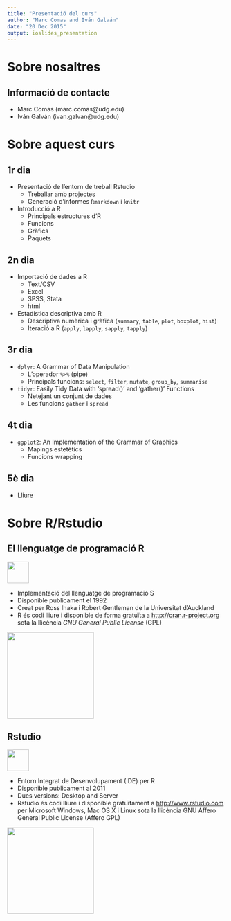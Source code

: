 ```yaml
---
title: "Presentació del curs"
author: "Marc Comas and Iván Galván"
date: "20 Dec 2015"
output: ioslides_presentation
---
```


# Sobre nosaltres

## Informació de contacte

  * Marc Comas (marc.comas@udg.edu)
  * Iván Galván (ivan.galvan@udg.edu)

# Sobre aquest curs

##  1r dia

  * Presentació de l'entorn de treball Rstudio
    * Treballar amb projectes
    * Generació d'informes `Rmarkdown` i `knitr`
  * Introducció a R
    * Principals estructures d'R
    * Funcions
    * Gràfics
    * Paquets

## 2n dia

  * Importació de dades a R
    * Text/CSV
    * Excel
    * SPSS, Stata
    * html
  * Estadística descriptiva amb R
    * Descriptiva numèrica i gràfica (`summary`, `table`, `plot`, `boxplot`, `hist`)
    * Iteració a R (`apply`, `lapply`, `sapply`, `tapply`)


## 3r dia

  * `dplyr`: A Grammar of Data Manipulation
    * L'operador `%>%` (pipe)
    * Principals funcions: `select`, `filter`, `mutate`, `group_by`, `summarise`
  * `tidyr`: Easily Tidy Data with 'spread()' and 'gather()' Functions
    * Netejant un conjunt de dades
    * Les funcions `gather` i `spread`

## 4t dia

  * `ggplot2`: An Implementation of the Grammar of Graphics
    * Mapings estetètics
    * Funcions wrapping

## 5è dia

  * Lliure

# Sobre R/Rstudio

## El llenguatge de programació R

<img src="https://upload.wikimedia.org/wikipedia/commons/1/1b/R_logo.svg" height="50px" />

  * Implementació del llenguatge de programació S
  * Disponible publicament el 1992
  * Creat per Ross Ihaka i Robert Gentleman de la Universitat d'Auckland
  * R és codi lliure i disponible de forma gratuïta a [http://cran.r-project.org](http://cran.r-project.org/) sota la llicència _GNU General Public License_ (GPL)

<img src="https://upload.wikimedia.org/wikipedia/commons/9/93/GPLv3_Logo.svg" width="200px" />

## Rstudio 

<img src="https://upload.wikimedia.org/wikipedia/en/thumb/f/f0/RStudio_logo.png/1920px-RStudio_logo.png" height="50px" />

  * Entorn Integrat de Desenvolupament (IDE) per R
  * Disponible publicament al 2011
  * Dues versions: Desktop and Server
  * Rstudio és codi lliure i disponible gratuïtament a [http://www.rstudio.com](http://www.rstudio.com) per Microsoft Windows, Mac OS X i Linux sota la llicència GNU Affero General Public License (Affero GPL)

<img src="https://upload.wikimedia.org/wikipedia/commons/0/06/AGPLv3_Logo.svg" width="200px" />



